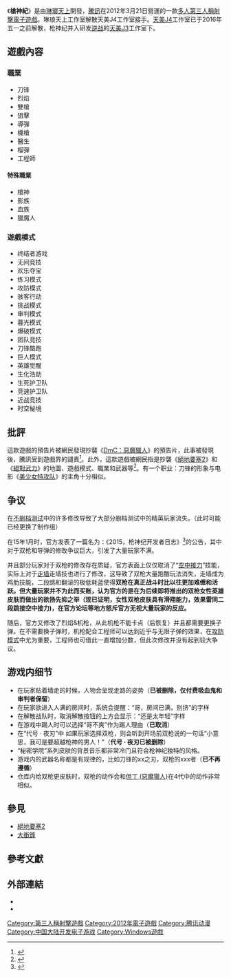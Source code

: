 {{noteTA
|G1=Games
}}
{{Infobox VG
| title       = 槍神紀
| image       = 槍神紀.png
| caption     = 
| genre       = [[第三人稱射擊遊戲|第三人稱射擊遊戲]]
| platform    = [[Microsoft_Windows|Microsoft Windows]]
| developer   = [[琳瑯天上|琳瑯天上]]（2012年3月－2014年8月）<br>[[天美J4|天美J4]]（2014年8月－2016年5月）<br>[[天美J3|天美J3]]（现制作组）
| publisher   = [[騰訊|騰訊]]
| distributor = {{vgrelease|}}
| series      = 
| engine      = [[魔域幻境引擎3|魔域幻境引擎3]]
| modes       = [[多人電子遊戲|多人電子遊戲]]
| released    = 2012年3月21日
| onlinegame  = 1
}}
《'''槍神紀'''》是由[[琳瑯天上|琳瑯天上]]開發，[[騰訊|騰訊]]在2012年3月21日營運的一款[[多人電子遊戲|多人]][[第三人稱射擊遊戲|第三人稱射擊]][[電子遊戲|電子遊戲]]。琳琅天上工作室解散天美J4工作室接手。[[天美J4|天美J4]]工作室已于2016年五一之前解散，枪神纪并入研发[[逆战|逆战]]的[[天美J3|天美J3]]工作室下。

== 遊戲內容 ==
=== 職業 ===
{{refbegin|2}}
* 刀锋
* 烈焰
* 雙槍
* 狙擊
* 導彈
* 機槍
* 醫生
* 榴彈
* 工程師
{{refend}}

==== 特殊職業 ====
* 槍神
* 影族
* 血族
* 獵魔人

=== 遊戲模式 ===
{{refbegin|2}}
* 终结者游戏
* 无间竞技
* 欢乐夺宝
* 练习模式
* 攻防模式
* 骇客行动
* 挑战模式
* 审判模式
* 暮光模式
* 爆破模式
* 团队竞技
* 刀锋酷跑
* 巨人模式
* 英雄觉醒
* 生化浩劫
* 生死护卫队
* 竞速护卫队
*近战竞技
*时空秘境
{{refend}}

== 批評 ==
這款遊戲的預告片被網民發現抄襲《[[DmC：惡魔獵人|DmC：惡魔獵人]]》的預告片，此事被發現後，騰訊受到遊戲界的譴責<ref>{{Cite web |url=http://www.gamersky.com/news/201203/195161.shtml |title=《DmC：惡魔獵人》制作商称腾讯新游《枪神纪》CG预告片抄袭 |access-date=2014-07-01 |archive-date=2019-12-02 |archive-url=https://web.archive.org/web/20191202184312/https://www.gamersky.com/news/201203/195161.shtml |dead-url=no }}</ref>。此外，這款遊戲被網民指是抄襲《[[絕地要塞2|絕地要塞2]]》和《[[絕對武力|絕對武力]]》的地圖、遊戲模式、職業和武器等<ref>{{Bilibili|av441143|解说：【枪神纪】和【军团要塞2】对比评测}}</ref>。有一个职业：刀锋的形象与电影《[[美少女特攻队|美少女特攻队]]》的主角十分相似。

== 争议 ==
在[[不删档测试|不删档测试]]中的许多修改导致了大部分删档测试中的精英玩家流失。（此时可能已经更换了制作组）

在15年1月时，官方发表了一篇名为：《2015，枪神纪开发者日志》<ref>{{Cite web|url=http://tps.qq.com/webplat/info/news_version3/1305/1306/1308/m1164/201501/302589.shtml|title=2015，枪神纪开发者日志-资讯中心-枪神纪官方网站-腾讯游戏|accessdate=2018-01-14|last=Tencent-TGideas|work=tps.qq.com|archive-date=2018-01-14|archive-url=https://web.archive.org/web/20180114183839/http://tps.qq.com/webplat/info/news_version3/1305/1306/1308/m1164/201501/302589.shtml|dead-url=no}}</ref>的公告，其中对于双枪和导弹的修改争议巨大，引发了大量玩家不满。

并且部分玩家对于双枪的修改存在质疑，官方表面上仅仅取消了“[[空中接力|空中接力]]”技能，实际上对于[[走墙|走墙]]走墙技也进行了修改，这导致了双枪大量跑酷玩法消失，走墙成为鸡肋技能，二段跳和翻滚的极低耗蓝使得'''双枪在真正战斗时比以往更加难缠和活跃。但大量玩家并不为此而买账，认为官方的是在为后续即将推出的双枪女性英雄皮肤而做出的欲扬先抑之举（现已证明，女性双枪皮肤具有滑翔能力，效果雷同二段跳接空中接力)，在官方论坛等地方怒斥官方无视大量玩家的反应。'''

随后，官方又修改了烈焰&机枪，从此机枪不能卡点（后恢复）并且都需要更换子弹。在不需要换子弹时，机枪配合工程师可以达到近乎与无限子弹的效果，在[[攻防模式|攻防模式]]中尤为重要，工程师也可借此一直增加分数，但此次修改并没有起到较大争议。

== 游戏内细节 ==
* 在玩家贴着墙走的时候，人物会呈现走路的姿势（'''已被删除，仅付费吸血鬼和审判者保留'''）
* 在玩家欲进入人满的房间时，系统会提醒：“哥，房间已满，别挤”的字样
* 在解散战队时，取消解散按钮的上方会显示：“还是太年轻”字样
* 在游戏中踢人时可以选择“哥不爽”作为踢人理由（'''已取消'''）
* 在“代号 · 夜刃”中 如果玩家选择双枪，则会听到开场前双枪说的一句话“小意思，我可是要超越枪神的男人！”（'''代号 · 夜刃已被删除'''）
* “秘密学院”系列皮肤的背景音乐都非常冷门且符合枪神纪独特的风格。
* 游戏内的武器名称都是有规律的，比如刀锋的xx之刃，双枪的xxx者（'''已不再遵循'''）
* 仓库内给双枪更皮肤时，双枪的动作会和[[但丁_(惡魔獵人)|但丁 (惡魔獵人)]]在4代中的动作非常相似。

== 參見 ==
* [[絕地要塞2|絕地要塞2]]
* [[大衝鋒|大衝鋒]]

== 參考文獻 ==
{{reflist}}

== 外部連結 ==
* {{official|http://tps.qq.com/main.shtml}}
* {{Bilibili|av235488|腾讯又一伟大的作品，枪神纪，颇有动作游戏的风格}}

{{腾讯游戏}}

[[Category:第三人稱射擊遊戲|Category:第三人稱射擊遊戲]]
[[Category:2012年電子遊戲|Category:2012年電子遊戲]]
[[Category:腾讯动漫|Category:腾讯动漫]]
[[Category:中国大陆开发电子游戏|Category:中国大陆开发电子游戏]]
[[Category:Windows遊戲|Category:Windows遊戲]]